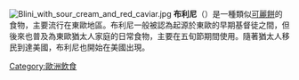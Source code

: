 {{unreferenced|time=2015-12-27T07:27:04+00:00}}
[[Image:Blini_with_sour_cream_and_red_caviar.jpg|thumb]]
'''布利尼'''（{{lang-ru|Блины}}）是一種類似[[可麗餅|可麗餅]]的食物，主要流行在東歐地區。布利尼一般被認為起源於東歐的早期基督徒之間，但後來也普及為東歐猶太人家庭的日常食物，主要在五旬節期間使用。隨著猶太人移民到達美國，布利尼也開始在美國出現。
[[Category:歐洲飲食|Category:歐洲飲食]]